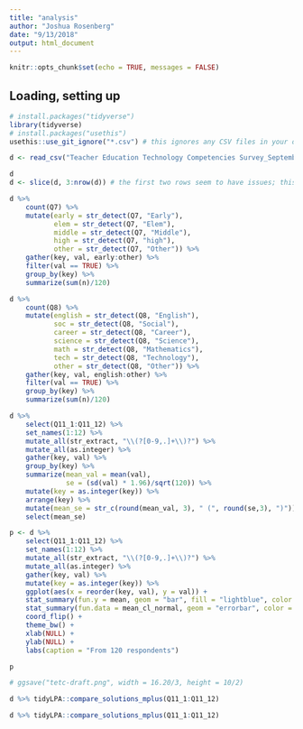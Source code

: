 ```yaml
---
title: "analysis"
author: "Joshua Rosenberg"
date: "9/13/2018"
output: html_document
---
```


```r
knitr::opts_chunk$set(echo = TRUE, messages = FALSE)
```

## Loading, setting up

```r
# install.packages("tidyverse")
library(tidyverse)
# install.packages("usethis")
usethis::use_git_ignore("*.csv") # this ignores any CSV files in your directory (so they aren't shared publicly)
```

```r
d <- read_csv("Teacher Education Technology Competencies Survey_September 15, 2018_13.07.csv")
```

```r
d
d <- slice(d, 3:nrow(d)) # the first two rows seem to have issues; this removes them
```

```r
d %>%     
    count(Q7) %>% 
    mutate(early = str_detect(Q7, "Early"),
           elem = str_detect(Q7, "Elem"),
           middle = str_detect(Q7, "Middle"),
           high = str_detect(Q7, "high"),
           other = str_detect(Q7, "Other")) %>% 
    gather(key, val, early:other) %>% 
    filter(val == TRUE) %>% 
    group_by(key) %>% 
    summarize(sum(n)/120)
```

```r
d %>% 
    count(Q8) %>% 
    mutate(english = str_detect(Q8, "English"),
           soc = str_detect(Q8, "Social"),
           career = str_detect(Q8, "Career"),
           science = str_detect(Q8, "Science"),
           math = str_detect(Q8, "Mathematics"),
           tech = str_detect(Q8, "Technology"),
           other = str_detect(Q8, "Other")) %>% 
    gather(key, val, english:other) %>% 
    filter(val == TRUE) %>% 
    group_by(key) %>% 
    summarize(sum(n)/120)
```

```r
d %>% 
    select(Q11_1:Q11_12) %>% 
    set_names(1:12) %>% 
    mutate_all(str_extract, "\\(?[0-9,.]+\\)?") %>% 
    mutate_all(as.integer) %>% 
    gather(key, val) %>% 
    group_by(key) %>% 
    summarize(mean_val = mean(val),
              se = (sd(val) * 1.96)/sqrt(120)) %>% 
    mutate(key = as.integer(key)) %>% 
    arrange(key) %>% 
    mutate(mean_se = str_c(round(mean_val, 3), " (", round(se,3), ")")) %>% 
    select(mean_se)
```

```r
p <- d %>% 
    select(Q11_1:Q11_12) %>% 
    set_names(1:12) %>% 
    mutate_all(str_extract, "\\(?[0-9,.]+\\)?") %>% 
    mutate_all(as.integer) %>% 
    gather(key, val) %>% 
    mutate(key = as.integer(key)) %>% 
    ggplot(aes(x = reorder(key, val), y = val)) + 
    stat_summary(fun.y = mean, geom = "bar", fill = "lightblue", color = "darkgray") + 
    stat_summary(fun.data = mean_cl_normal, geom = "errorbar", color = "black") +
    coord_flip() +
    theme_bw() +
    xlab(NULL) + 
    ylab(NULL) +
    labs(caption = "From 120 respondents")

p

# ggsave("tetc-draft.png", width = 16.20/3, height = 10/2)
```

```r
d %>% tidyLPA::compare_solutions_mplus(Q11_1:Q11_12)
```

```r
d %>% tidyLPA::compare_solutions_mplus(Q11_1:Q11_12)
```